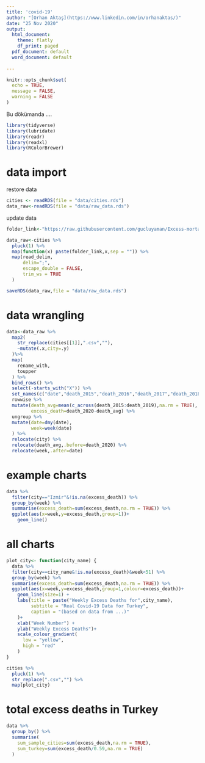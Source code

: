 ```yaml
---
title: 'covid-19'
author: "[Orhan Aktaş](https://www.linkedin.com/in/orhanaktas/)"
date: "25 Nov 2020"
output:
  html_document:
    theme: flatly
    df_print: paged
  pdf_document: default
  word_document: default
   
---
```



```r
knitr::opts_chunk$set(
  echo = TRUE,
  message = FALSE,
  warning = FALSE
)
```
Bu dökümanda ....


```r
library(tidyverse)
library(lubridate)
library(readr)
library(readxl)
library(RColorBrewer)

```


# data import

restore data
```r
cities <- readRDS(file = "data/cities.rds")
data_raw<-readRDS(file = "data/raw_data.rds")
```

update data
```r

folder_link<-"https://raw.githubusercontent.com/gucluyaman/Excess-mortality-in-Turkey/master/cities/"

data_raw<-cities %>%
  pluck(1) %>%
  map(function(x) paste(folder_link,x,sep = "")) %>%
  map(read_delim,
      delim=";",
      escape_double = FALSE,
      trim_ws = TRUE
  )

saveRDS(data_raw,file = "data/raw_data.rds")
```

# data wrangling
```r
data<-data_raw %>% 
  map2(
    str_replace(cities[[1]],".csv",""),
    ~mutate(.x,city=.y)
  )%>% 
  map(
    rename_with,
    toupper
  ) %>% 
  bind_rows() %>% 
  select(-starts_with("X")) %>% 
  set_names(c("date","death_2015","death_2016","death_2017","death_2018","death_2019","death_2020","city")) %>% 
  rowwise %>% 
  mutate(death_avg=mean(c_across(death_2015:death_2019),na.rm = TRUE),
         excess_death=death_2020-death_avg) %>% 
  ungroup %>% 
  mutate(date=dmy(date),
         week=week(date)
  ) %>% 
  relocate(city) %>% 
  relocate(death_avg,.before=death_2020) %>% 
  relocate(week,.after=date)

```

# example charts
```r

data %>% 
  filter(city=="Izmir"&!is.na(excess_death)) %>% 
  group_by(week) %>% 
  summarise(excess_death=sum(excess_death,na.rm = TRUE)) %>% 
  ggplot(aes(x=week,y=excess_death,group=1))+
    geom_line()
```

# all charts
```r
plot_city<- function(city_name) {
  data %>% 
  filter(city==city_name&!is.na(excess_death)&week<51) %>% 
  group_by(week) %>% 
  summarise(excess_death=sum(excess_death,na.rm = TRUE)) %>% 
  ggplot(aes(x=week,y=excess_death,group=1,colour=excess_death))+
    geom_line(size=1) +
    labs(title = paste("Weekly Excess Deaths for",city_name), 
         subtitle = "Real Covid-19 Data for Turkey",
         caption = "(based on data from ...)"
    )+ 
    xlab("Week Number") +
    ylab("Weekly Excess Deaths")+
    scale_colour_gradient(
      low = "yellow",
      high = "red"
    )
}

cities %>% 
  pluck(1) %>% 
  str_replace(".csv","") %>% 
  map(plot_city)
```





# total excess deaths in Turkey

```r
data %>% 
  group_by() %>% 
  summarise(
    sum_sample_cities=sum(excess_death,na.rm = TRUE),
    sum_turkey=sum(excess_death/0.59,na.rm = TRUE)
  )
```

 